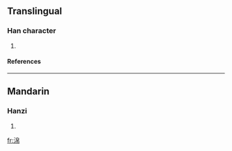 ==Translingual==
===Han character===
{{Han char|rn=85|rad=水|as=08|sn=11|four=|canj=水竹日月 (EHAB)}}
# {{defn|Han|sort=水08}}
====References====
{{Han ref|kx=0633.100|dkj=17708|hdz=31652.060|uh=6DFF|ud=28159}}

----
==Mandarin==
===Hanzi===
{{cmn-hanzi|pin=[[mì]] (mi4)|wg=mi<sup>4</sup>}}
# {{defn|Mandarin}}

[[fr:淿]]